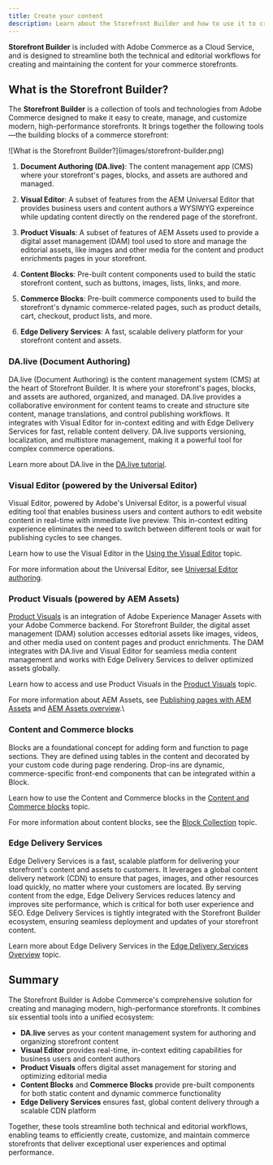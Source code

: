 ```yaml
---
title: Create your content
description: Learn about the Storefront Builder and how to use it to create and manage content for your storefront.
---
```



**Storefront Builder** is included with Adobe Commerce as a Cloud Service, and is designed to streamline both the technical and editorial workflows for creating and maintaining the content for your commerce storefronts. 

## What is the Storefront Builder?

The **Storefront Builder** is a collection of tools and technologies from Adobe Commerce designed to make it easy to create, manage, and customize modern, high-performance storefronts. It brings together the following tools—the building blocks of a commerce storefront:

<Diagram caption="What is the Storefront Builder?">
  ![What is the Storefront Builder?](images/storefront-builder.png)
</Diagram>

<Callouts columnCount="1">

1. **Document Authoring (DA.live)**: The content management app (CMS) where your storefront's pages, blocks, and assets are authored and managed.

1. **Visual Editor**: A subset of features from the AEM Universal Editor that provides business users and content authors a WYSIWYG expereince while updating content directly on the rendered page of the storefront.

1. **Product Visuals**: A subset of features of AEM Assets used to provide a digital asset management (DAM) tool used to store and manage the editorial assets, like images and other media for the content and product enrichments pages in your storefront.

1. **Content Blocks**: Pre-built content components used to build the static storefront content, such as buttons, images, lists, links, and more.

1. **Commerce Blocks**: Pre-built commerce components used to build the storefront's dynamic commerce-related pages, such as product details, cart, checkout, product lists, and more.


1. **Edge Delivery Services**: A fast, scalable delivery platform for your storefront content and assets.

</Callouts>

### DA.live (Document Authoring)

DA.live (Document Authoring) is the content management system (CMS) at the heart of Storefront Builder. It is where your storefront's pages, blocks, and assets are authored, organized, and managed. DA.live provides a collaborative environment for content teams to create and structure site content, manage translations, and control publishing workflows. It integrates with Visual Editor for in-context editing and with Edge Delivery Services for fast, reliable content delivery. DA.live supports versioning, localization, and multistore management, making it a powerful tool for complex commerce operations.

Learn more about DA.live in the [DA.live tutorial](https://www.aem.live/developer/da-tutorial).

### Visual Editor (powered by the Universal Editor)

Visual Editor, powered by Adobe's Universal Editor, is a powerful visual editing tool that enables business users and content authors to edit website content in real-time with immediate live preview. This in-context editing experience eliminates the need to switch between different tools or wait for publishing cycles to see changes.

Learn how to use the Visual Editor in the [Using the Visual Editor](/merchants/storefront-builder/visual-editor/) topic.

For more information about the Universal Editor, see [Universal Editor authoring](https://experienceleague.adobe.com/en/docs/experience-manager-cloud-service/content/sites/authoring/universal-editor/authoring).

### Product Visuals (powered by AEM Assets)

[Product Visuals](https://experienceleague.adobe.com/en/docs/commerce/product-visuals/overview) is an integration of Adobe Experience Manager Assets with your Adobe Commerce backend. For Storefront Builder, the digital asset management (DAM) solution accesses editorial assets like images, videos, and other media used on content pages and product enrichments. The DAM integrates with DA.live and Visual Editor for seamless media content management and works with Edge Delivery Services to deliver optimized assets globally.

Learn how to access and use Product Visuals in the [Product Visuals](/merchants/storefront-builder/product-visuals/) topic.

For more information about AEM Assets, see [Publishing pages with AEM Assets](https://www.aem.live/docs/universal-editor-assets) and [AEM Assets overview](https://experienceleague.adobe.com/en/docs/experience-manager-assets/content/home.html).\

### Content and Commerce blocks

Blocks are a foundational concept for adding form and function to page sections. They are defined using tables in the content and decorated by your custom code during page rendering. Drop-ins are dynamic, commerce-specific front-end components that can be integrated within a Block.

Learn how to use the Content and Commerce blocks in the [Content and Commerce blocks](/merchants/storefront-builder/content-commerce-blocks/) topic.

For more information about content blocks, see the [Block Collection](https://www.aem.live/developer/block-collection) topic.

### Edge Delivery Services

Edge Delivery Services is a fast, scalable platform for delivering your storefront's content and assets to customers. It leverages a global content delivery network (CDN) to ensure that pages, images, and other resources load quickly, no matter where your customers are located. By serving content from the edge, Edge Delivery Services reduces latency and improves site performance, which is critical for both user experience and SEO. Edge Delivery Services is tightly integrated with the Storefront Builder ecosystem, ensuring seamless deployment and updates of your storefront content.

Learn more about Edge Delivery Services in the [Edge Delivery Services Overview](https://experienceleague.adobe.com/en/docs/experience-manager-cloud-service/content/edge-delivery/overview) topic.

## Summary

The Storefront Builder is Adobe Commerce's comprehensive solution for creating and managing modern, high-performance storefronts. It combines six essential tools into a unified ecosystem:

- **DA.live** serves as your content management system for authoring and organizing storefront content
- **Visual Editor** provides real-time, in-context editing capabilities for business users and content authors
- **Product Visuals** offers digital asset management for storing and optimizing editorial media
- **Content Blocks** and **Commerce Blocks** provide pre-built components for both static content and dynamic commerce functionality
- **Edge Delivery Services** ensures fast, global content delivery through a scalable CDN platform

Together, these tools streamline both technical and editorial workflows, enabling teams to efficiently create, customize, and maintain commerce storefronts that deliver exceptional user experiences and optimal performance.

